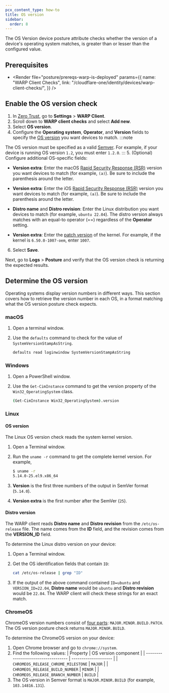 ```yaml
---
pcx_content_type: how-to
title: OS version
sidebar:
  order: 8
---
```



The OS Version device posture attribute checks whether the version of a device's operating system matches, is greater than or lesser than the configured value.

## Prerequisites

- <Render
  	file="posture/prereqs-warp-is-deployed"
  	params={{
  		name: "WARP Client Checks",
  		link: "/cloudflare-one/identity/devices/warp-client-checks/",
  	}}
  />

## Enable the OS version check

1. In [Zero Trust](https://one.dash.cloudflare.com), go to **Settings** > **WARP Client**.
2. Scroll down to **WARP client checks** and select **Add new**.
3. Select **OS version**.
4. Configure the **Operating system**, **Operator**, and **Version** fields to specify the [OS version](#determine-the-os-version) you want devices to match.
:::note

The OS version must be specified as a valid [Semver](https://semver.org/). For example, if your device is running OS version `1.2`, you must enter `1.2.0`.
:::
5. (Optional) Configure additional OS-specific fields:

<Tabs> <TabItem label="macOS">

- **Version extra**: Enter the macOS [Rapid Security Response (RSR)](https://support.apple.com/guide/deployment/rapid-security-responses-dep93ff7ea78/web) version you want devices to match (for example, `(a)`). Be sure to include the parenthesis around the letter.

</TabItem> <TabItem label="iOS">

- **Version extra**: Enter the iOS [Rapid Security Response (RSR)](https://support.apple.com/guide/deployment/rapid-security-responses-dep93ff7ea78/web) version you want devices to match (for example, `(a)`). Be sure to include the parenthesis around the letter.

</TabItem>

<TabItem label="Linux">

- **Distro name** and **Distro revision**: Enter the Linux distribution you want devices to match (for example, `ubuntu 22.04`). The distro version always matches with an equal-to operator (==) regardless of the **Operator** setting.

- **Version extra**: Enter the [patch version](#linux) of the kernel. For example, if the kernel is `6.50.0-1007-oem`, enter `1007`.

</TabItem> </Tabs>

6. Select **Save**.

Next, go to **Logs** > **Posture** and verify that the OS version check is returning the expected results.

## Determine the OS version

Operating systems display version numbers in different ways. This section covers how to retrieve the version number in each OS, in a format matching what the OS version posture check expects.

### macOS

1. Open a terminal window.
2. Use the `defaults` command to check for the value of `SystemVersionStampAsString`.

   ```sh
   defaults read loginwindow SystemVersionStampAsString
   ```

### Windows

1. Open a PowerShell window.
2. Use the `Get-CimInstance` command to get the version property of the `Win32_OperatingSystem` class.

   ```bash
   (Get-CimInstance Win32_OperatingSystem).version
   ```

### Linux

#### OS version

The Linux OS version check reads the system kernel version.

1. Open a Terminal window.

2. Run the `uname -r` command to get the complete kernel version. For example,

   ```sh
   $ uname -r
   5.14.0-25.el9.x86_64
   ```

3. **Version** is the first three numbers of the output in SemVer format (`5.14.0`).

4. **Version extra** is the first number after the SemVer (`25`).

#### Distro version

The WARP client reads **Distro name** and **Distro revision** from the `/etc/os-release` file. The name comes from the **ID** field, and the revision comes from the **VERSION_ID** field.

To determine the Linux distro version on your device:

1. Open a Terminal window.

2. Get the OS identification fields that contain `ID`:

   ```sh
   cat /etc/os-release | grep "ID"
   ```

3. If the output of the above command contained `ID=ubuntu` and `VERSION_ID=22.04`, **Distro name** would be `ubuntu` and **Distro revision** would be `22.04`. The WARP client will check these strings for an exact match.

### ChromeOS

ChromeOS version numbers consist of [four parts](https://www.chromium.org/developers/version-numbers/): `MAJOR.MINOR.BUILD.PATCH`. The OS version posture check returns `MAJOR.MINOR.BUILD`.

To determine the ChromeOS version on your device:

1. Open Chrome browser and go to `chrome://system`.
2. Find the following values:
   | Property | OS version component |
   | ----------------------------------- | -------------------- |
   | `CHROMEOS_RELEASE_CHROME_MILESTONE` | `MAJOR` |
   | `CHROMEOS_RELEASE_BUILD_NUMBER` | `MINOR` |
   | `CHROMEOS_RELEASE_BRANCH_NUMBER` | `BUILD` |
3. The OS version in Semver format is `MAJOR.MINOR.BUILD` (for example, `103.14816.131`).
